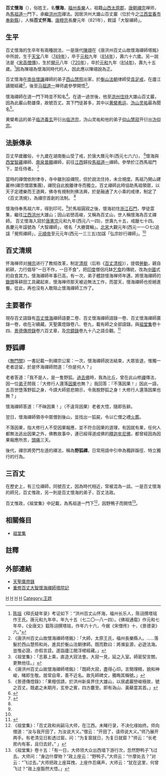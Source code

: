 {{Infobox Buddhist
| name = 百丈怀海
| image =<!-- Use only free-licenced images which meet WP:NFCC -->Replace this image male.svg
| imagesize =
| caption = 
| birth_date =749年 
| birth_place =[[福州|福州]][[长乐|长乐]]
| birth_name =俗姓'''王 '''
| death_date = 814年
| death_place =洪州大雄山百丈巖（位於今之[[江西|江西]][[宜春市|宜春市]][[奉新县|奉新县]]）
| residence<!-- 居住地 --> =洪州大雄山百丈巖（位於今之[[江西|江西]][[宜春市|宜春市]][[奉新县|奉新县]]）
| prizes<!-- 获奖 --> =
| citizenship <!-- 公民权 -->=
| nationality<!--国籍 --> = [[唐朝|唐朝]]
| known_for <!-- 著名成就 -->= 
| school <!-- 宗派 -->  =[[禅宗|禅宗]] [[洪州宗|洪州宗]]
| callsign  <!-- 呼号 -->= 
| title<!-- 头衔 -->= 
| deity <!-- 修行法门 -->=
| native_lang1 = 諡號
| native_lang1_name1 <!-- 谥号 -->  = 大智禅师
| education<!-- 教育程度 --> = 
| work_institution <!-- 驻锡于（指僧侣长期驻留一地） -->= 洪州大雄山百丈巖（位於今之[[江西|江西]][[宜春市|宜春市]][[奉新县|奉新县]]）
| advisor<!-- 师承 -->   =[[马祖道一|马祖道一]] 
| students <!-- 徒弟 -->  =[[黄檗希运|黄檗希运]]、[[沩山灵祐|沩山灵祐]]、[[無言通|無言通]]
| publication <!-- 著作 -->  =
| publication_translate<!-- 译著 -->= 
| incarnation_from <!-- 何人的化身与转世 -->=
| reincarnation_to<!-- 转世为 --> = 
| successor<!-- 传人-->=[[黄檗希运|黄檗希运]]、[[沩山灵祐|沩山灵祐]]、[[無言通|無言通]]
| footnotes <!-- 备注 -->=
}}
{{中國禪宗}}
{{佛教}}
'''百丈懷海'''（{{bd|749年||814年|}}），俗姓王，名'''懷海'''，[[福州|福州]][[長樂區|長樂]]人，祖籍[[山西|山西]][[太原郡|太原郡]]，[[唐朝|唐朝]][[禪宗|禪宗]]禅师，為[[馬祖道一|馬祖道一]]門下，承繼[[洪州宗|洪州宗]]禪法。因居洪州大雄山百丈巖（位於今之[[江西|江西]][[宜春市|宜春市]][[奉新縣|奉新縣]]），人稱'''百丈怀海'''。[[唐穆宗|唐穆宗]]長慶元年（821年），敕諡「大智禪師」。

==生平==
百丈懷海的生卒年有兩種說法，一是唐代[[陳翊|陳翊]]在《唐洪州百丈山故懷海禪師塔銘》中所說，生于[[天宝|天宝]]八年（[[749年|749年]]），卒于[[元和_(唐朝)|元和]]九年（[[814年|814年]]），壽六十六歲。另一說法是《[[宋高僧傳|宋高僧傳]]》，生於[[開元|開元]]八年（[[720年|720年]]），卒於[[元和_(唐朝)|元和]]九年（[[814年|814年]])，壽九十五歲。<ref>[[陈垣|陈垣]]《释氏疑年录》考证如下：“洪州百丈山怀海，福州长乐人，陈诩撰塔铭作王氏。唐元和九年卒，年九十五（七二〇—八一四）。《佛祖通载》作元和七年卒，《全唐文》载陈诩撰塔铭，作年六十六，今据《宋僧传》十、《景德录》六。”</ref>因為陳翊為懷海同時代的人，因此應以陳翊說為正。

百丈懷海在[[南岳懷讓|南岳懷讓]]禪師的弟子[[西山慧照|西山慧照]]出家，於[[衡山法朝|衡山法朝]]律師受[[具足戒|具足戒]]，在廬江讀閱經藏<ref>《唐洪州百丈山故懷海禪師塔銘》：「大師，太原王氏，福州長樂縣人。......落髮於西山慧照和尚，進具於衡山法朝律師。既而歎曰：將滌妄源，必遊法海。豈惟必證，亦假言詮。遂詣廬江閱浮槎經藏。」</ref>，後至[[马祖道一|马祖道一]]禅师處參學開悟<ref>《祖堂集》：「志慕上乘，直造大寂法會。大寂一見，延之入室。師密契言關，更無他往。」</ref>。

懷海禪師在道一門下時並不知名<ref>《唐洪州百丈山故懷海禪師塔銘》：「既師大寂，盡得心印。言簡理精，貌和神峻，睹即生敬。居常自卑，善不近名。故先師碑文，獨晦其稱號。」</ref>。在道一過世後，他至[[洪州|洪州]][[住持|住持]]大雄山百丈巖，因為此巖山勢雄偉，故號百丈。其下門徒甚多，其中以[[黄檗希运|黄檗希运]]、[[沩山灵祐|沩山灵祐]]最為聞名<ref>《景德傳燈錄》：「果檀信請，於洪州新吳界住大雄山，以居處巖巒峻極故，號之百丈。既處之未期月，玄參之賓，四方麏至。即有溈山、黃蘗當其首。」</ref>。

黄檗希运的弟子[[临济義玄|临济義玄]]开衍出[[临济宗|临济宗]]，沩山灵祐和他的弟子[[仰山慧寂|仰山慧寂]]开衍出[[沩仰宗|沩仰宗]]。

==法脈傳承==
百丈早歲離俗，十九歲在湖南衡山受了戒，於唐大曆元年(西元七六六)， <ref name="懷海禪師">{{Cite web |url=http://www.masterhsingyun.org/article/article.jsp?index=20&item=100&bookid=2c907d49459794fd0145a64915e801a3&ch=1&se=21&f=1 |title=創立清規的百丈懷海禪師 |access-date=2019-10-30 |archive-date=2020-11-23 |archive-url=https://web.archive.org/web/20201123111149/http://www.masterhsingyun.org/article/article.jsp?index=20&item=100&bookid=2c907d49459794fd0145a64915e801a3&ch=1&se=21&f=1 |dead-url=no }}</ref>懷海與[[西堂智藏|西堂智藏]]禪師、[[南泉普願|南泉普願]]禪師，前往[[江西|江西]]歸投[[馬祖道一|馬祖道一]]禪師。參學於江西馬祖門下，並任侍者。 <ref name="百丈懷海">{{Cite web |url=http://www.epochtimes.com/gb/11/12/19/n3461423.htm |title=中国高僧介绍：马祖和他的高徒百丈  |access-date=2019-10-30 |archive-date=2020-08-12 |archive-url=https://web.archive.org/web/20200812183036/https://www.epochtimes.com/gb/11/12/19/n3461423.htm |dead-url=no }}</ref>  

當時的禪僧依附律寺，寺中雖別設禪院，但於說法住持，未合規度。馬祖乃開山建叢林(禪宗僧眾集團)，禪院自此脫離律寺而獨立。百丈禪師此時協助馬祖領眾，以天子定禮樂而王道興，佛寺有規制則佛法興，於是融通了大小乘的戒律，制定了《百丈清規》，為禪宗首創的法制。 <ref name="百丈懷海"/>

懷海侍奉馬祖六年，得到印可。<ref name="懷海禪師"/>於馬祖圓寂之後，懷海初住[[浙江|浙江]][[石門|石門]]，學徒雲集，繼往[[江西|江西]][[洪州|洪州]]大雄山；因山岩巒高峻，又稱為百丈山，世人稱懷海為百丈禪師。 
百丈懷海入寂於[[唐憲宗|唐憲宗]]元和九年(西元八一四)，世壽九十五，戒臘七十四。長慶元年諡號為「大智禪師」，塔名「大勝寶輪」。[[北宋|北宋]]大觀元年(西元一一○七)追諡「覺照禪師」，[[元順帝|元順帝]]至元元年(西元一三三五)加諡「弘宗妙行禪師」。<ref name="懷海禪師"/>

==百丈清規==
{{seealso|百丈清规}}
怀海禅师对[[禅宗|禅宗]]进行了教规改革，制定[[清规|清规]]（后称《[[百丈清规|百丈清规]]》），提倡[[勞動|勞動]]，親自躬耕，力行倡导“一日不作，一日不食”，把[[印度|印度]]僧侶托缽[[乞食|乞食]]的傳統，改為[[中國|中國]]式的自食其力。懷海禪師年事已高，有一次，弟子體諒懷海禅师年邁，將懷海禪師的[[鋤頭|鋤頭]]等耕田工具藏起來，懷海禅师那天被迫無法工作，而當天，懷海禪師也拒絕進餐。從此，再也沒有人敢阻止懷海禪師工作了。

==主要著作==
現存百丈語錄有[[百丈懷海|百丈懷海]]禪師語要二卷、百丈懷海禪師語錄一卷、百丈懷海禪師廣錄一卷，收在卍續藏。天聖廣燈錄卷八、卷九，載有師之全部語錄。與[[祖堂集|祖堂集]]卷十四、[[景德傳燈錄|景德傳燈錄]]卷六百丈章，及[[宗鏡錄|宗鏡錄]]卷九十八之語合觀。<ref name="懷海">{{Cite web |url=http://www.budaedu.org/doctrin/t30.php |title=佛教改革家～百丈懷海禪師 |access-date=2019-12-16 |archive-date=2020-11-23 |archive-url=https://web.archive.org/web/20201123111158/http://www.budaedu.org/doctrin/t30.php |dead-url=no }}</ref> 

==野狐禪==
《[[無門關|無門關]]》一書記載一則禪宗公案：一次，懷海禪師說法結束，大眾皆退，惟獨一老者逗留，於是怀海禪師問道：「你是何人？」

老者答道：「我不是人，是一隻野狐。[[過去佛|過去佛]]時，我為比丘，曾在此山修[[禪|禪]]傳法，因一位[[弟子|弟子]]問我：『大修行人還落[[因果论_(佛教)|因果]]也無？』我回答：『不落因果！』因此一語，五百世墮落野狐之身，今請大師慈悲開示，令我脫野狐之身！大修行人還落因果也無？」

懷海禪師答道：「不昧因果！」（不違背因果）老者大悟，隨即告辭。

翌日，懷海禪師領寺中眾僧到後山，並找出一狐屍，令以亡僧之禮[[火葬|火葬]]。

不落因果，指大修行人不受因果報應，並不符合因果的道理，有因就有果，任何人都無法逃出因果之外，佛教故事中，連已經得道成佛的[[釋迦牟尼佛|釋迦牟尼佛]]，都曾經因為因果報應所苦，[[頭痛|頭痛]]三天。

後代，禪宗將旁門左道的禪法，稱為'''野狐禪'''。日常用語中引申為獨辟蹊徑、特立獨行的行為。

==三百丈==
在歷史上，有三位禪師，同號百丈，因為時代相近，常被混為一談。一是百丈懷海的師兄，百丈惟政，另一則是百丈懷海的弟子，百丈法政。

百丈惟政，《祖堂集》中記載，為馬祖道一門下<ref>《祖堂集》：「百丈政和尚嗣马大师，在江西。未睹行录，不决化缘始终。师向僧道：“汝与我开田了，为汝说大义。”僧云：“开田了，请师说大义。”师乃展开两手。有老清见日影透过窗，问：“为复窗就日，为复日就窗？”师云：“长老房内有客，且归去好。” 」</ref>，因野鴨子而開悟<ref>《祖堂集》卷十五：「有一日，大师领大众出西墙下游行次，忽然野鸭子飞过去。大师问：“身边什摩物？”政上座云：“野鸭子。”大师云：“什摩处去？”对云：“飞过去。”大师把政上座耳拽，上座作忍痛声，大师云：“犹在这里，何曾飞过？”政上座豁然大悟。」</ref>。

==相關條目==
*[[祖堂集|祖堂集]]

==註釋==
<div class="references-small">
<references />
</div>

==外部連結==
*[http://buddhaspace.org/dict/fk/data/%25E5%25A4%25A9%25E8%2581%2596%25E5%25BB%25A3%25E7%2587%2588%25E9%258C%2584.html 天聖廣燈錄] {{Wayback|url=http://buddhaspace.org/dict/fk/data/%25E5%25A4%25A9%25E8%2581%2596%25E5%25BB%25A3%25E7%2587%2588%25E9%258C%2584.html |date=20201123111203 }}
*[http://www.pureland.tw/pureland/master13/cczl/ygfswc/y1a/y1a04/y1b228-231.htm 重修百丈大智懷海禪師塔院記] {{Wayback|url=http://www.pureland.tw/pureland/master13/cczl/ygfswc/y1a/y1a04/y1b228-231.htm |date=20201221131114 }}

{{禪宗}}
{{Authority control}}
[[Category:唐朝僧人|H]]
[[Category:唐朝人|H]]
[[Category:长乐人|H]]
[[Category:禪僧|H]]
[[Category:王姓|Category:王姓]]